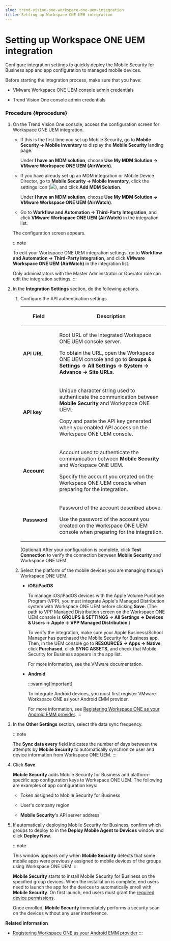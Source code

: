 ```yaml
---
slug: trend-vision-one-workspace-one-uem-integration
title: Setting up Workspace ONE UEM integration
---
```

# Setting up Workspace ONE UEM integration

Configure integration settings to quickly deploy the Mobile Security for Business app and app configuration to managed mobile devices.

Before starting the integration process, make sure that you have:

- VMware Workspace ONE UEM console admin credentials

- Trend Vision One console admin credentials

### Procedure {#procedure}

1.  On the Trend Vision One console, access the configuration screen for Workspace ONE UEM integration.

    - If this is the first time you set up Mobile Security, go to **Mobile Security → Mobile Inventory** to display the **Mobile Security** landing page.

      Under **I have an MDM solution**, choose **Use My MDM Solution → VMware Workspace ONE UEM (AirWatch)**.

    - If you have already set up an MDM integration or Mobile Device Director, go to **Mobile Security → Mobile Inventory**, click the settings icon (![](/images/integrationSettings=20250121101015.webp)), and click **Add MDM Solution**.

      Under **I have an MDM solution**, choose **Use My MDM Solution → VMware Workspace ONE UEM (AirWatch)**.

    - Go to **Workflow and Automation → Third-Party Integration**, and click **VMware Workspace ONE UEM (AirWatch)** in the integration list.

    The configuration screen appears.

    :::note

    To edit your Workspace ONE UEM integration settings, go to **Workflow and Automation → Third-Party Integration**, and click **VMware Workspace ONE UEM (AirWatch)** in the integration list.

    Only administrators with the Master Administrator or Operator role can edit the integration settings.
    :::

2.  In the **Integration Settings** section, do the following actions.

    1.  Configure the API authentication settings.

        <table>
        <colgroup>
        <col style="width: 25%" />
        <col style="width: 75%" />
        </colgroup>
        <thead>
        <tr>
        <th><p>Field</p></th>
        <th><p>Description</p></th>
        </tr>
        </thead>
        <tbody>
        <tr>
        <td><p><strong>API URL</strong></p></td>
        <td><p>Root URL of the integrated Workspace ONE UEM console server.</p>
        <p>To obtain the URL, open the Workspace ONE UEM console and go to <strong>Groups &amp; Settings → All Settings → System → Advance → Site URLs</strong>.</p></td>
        </tr>
        <tr>
        <td><p><strong>API key</strong></p></td>
        <td><p>Unique character string used to authenticate the communication between <strong>Mobile Security</strong> and Workspace ONE UEM.</p>
        <p>Copy and paste the API key generated when you enabled API access on the Workspace ONE UEM console.</p></td>
        </tr>
        <tr>
        <td><p><strong>Account</strong></p></td>
        <td><p>Account used to authenticate the communication between <strong>Mobile Security</strong> and Workspace ONE UEM.</p>
        <p>Specify the account you created on the Workspace ONE UEM console when preparing for the integration.</p></td>
        </tr>
        <tr>
        <td><p><strong>Password</strong></p></td>
        <td><p>Password of the account described above.</p>
        <p>Use the password of the account you created on the Workspace ONE UEM console when preparing for the integration.</p></td>
        </tr>
        </tbody>
        </table>

        (Optional) After your configuration is complete, click **Test Connection** to verify the connection between **Mobile Security** and Workspace ONE UEM.

    2.  Select the platform of the mobile devices you are managing through Workspace ONE UEM.

        - **iOS/iPadOS**

          To manage iOS/iPadOS devices with the Apple Volume Purchase Program (VPP), you must integrate Apple's Managed Distribution system with Workspace ONE UEM before clicking **Save**. (The path to VPP Managed Distribution screen on the Workspace ONE UEM console is **GROUPS & SETTINGS → All Settings → Devices & Users → Apple → VPP Managed Distribution**.)

          To verify the integration, make sure your Apple Business/School Manager has purchased the Mobile Security for Business app. Then, in the UEM console go to **RESOURCES → Apps → Native**, click **Purchased**, click **SYNC ASSETS**, and check that Mobile Security for Business appears in the app list.

          For more information, see the VMware documentation.

        - **Android**

          :::warning[Important]

          To integrate Android devices, you must first register VMware Workspace ONE as your Android EMM provider.

          For more information, see [Registering Workspace ONE as your Android EMM provider](register-workspace-one-android-emm.mdx).
          :::

3.  In the **Other Settings** section, select the data sync frequency.

    :::note

    The **Sync data every** field indicates the number of days between the attempts by **Mobile Security** to automatically synchronize user and device information from Workspace ONE UEM.
    :::

4.  Click **Save**.

    **Mobile Security** adds Mobile Security for Business and platform-specific app configuration keys to Workspace ONE UEM. The following are examples of app configuration keys:

    - Token assigned to Mobile Security for Business

    - User's company region

    - **Mobile Security**'s API server address

5.  If automatically deploying Mobile Security for Business, confirm which groups to deploy to in the **Deploy Mobile Agent to Devices** window and click **Deploy Now**.

    :::note

    This window appears only when **Mobile Security** detects that some mobile apps were previously assigned to mobile devices of the groups using Workspace ONE UEM.
    :::

    **Mobile Security** starts to install Mobile Security for Business on the specified group devices. When the installation is complete, end users need to launch the app for the devices to automatically enroll with **Mobile Security**. On first launch, end users must grant the [required device permissions](intune-device-permissions.mdx).

    Once enrolled, **Mobile Security** immediately performs a security scan on the devices without any user interference.

**Related information**

- [Registering Workspace ONE as your Android EMM provider](register-workspace-one-android-emm.md "Register VMware Workspace ONE as your Enterprise Mobility Management (EMM) provider with Google.")
:::
